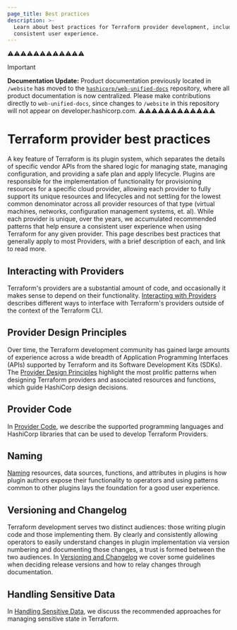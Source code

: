 ```yaml
---
page_title: Best practices
description: >-
  Learn about best practices for Terraform provider development, including naming and versioning, to ensure a
  consistent user experience.
---
```

⚠️⚠️⚠️⚠️⚠️⚠️⚠️⚠️⚠️⚠️⚠️⚠️
> [!IMPORTANT]  
> **Documentation Update:** Product documentation previously located in `/website` has moved to the [`hashicorp/web-unified-docs`](https://github.com/hashicorp/web-unified-docs) repository, where all product documentation is now centralized. Please make contributions directly to `web-unified-docs`, since changes to `/website` in this repository will not appear on developer.hashicorp.com.
⚠️⚠️⚠️⚠️⚠️⚠️⚠️⚠️⚠️⚠️⚠️⚠️

# Terraform provider best practices

A key feature of Terraform is its plugin system, which separates the details of
specific vendor APIs from the shared logic for managing state, managing configuration,
and providing a safe plan and apply lifecycle. Plugins are responsible
for the  implementation of functionality for provisioning resources for a
specific cloud provider, allowing each provider to fully support its unique
resources and lifecycles and not settling for the lowest common denominator
across all provider resources of that type (virtual machines, networks,
configuration management systems, et. al). While each provider is unique, over
the years, we accumulated recommended patterns that help ensure a consistent user experience when using Terraform for any given provider. This page describes best practices that generally apply to most
Providers, with a brief description of each, and link to read more. 

## Interacting with Providers

Terraform's providers are a substantial amount of code, and occasionally it makes sense to depend on their functionality. [Interacting with Providers](/terraform/plugin/best-practices/interacting-with-providers) describes different ways to interface with Terraform's providers outside of the context of the Terraform CLI.

## Provider Design Principles

Over time, the Terraform development community has gained large amounts of experience across a wide breadth of Application Programming Interfaces (APIs) supported by Terraform and its Software Development Kits (SDKs). The [Provider Design Principles](/terraform/plugin/best-practices/hashicorp-provider-design-principles) highlight the most prolific patterns when designing Terraform providers and associated resources and functions, which guide HashiCorp design decisions.

## Provider Code

In [Provider Code](/terraform/plugin/best-practices/provider-code), we describe the supported programming languages and HashiCorp libraries that can be used to develop Terraform Providers.

## Naming

[Naming](/terraform/plugin/best-practices/naming) resources, data sources, functions, and attributes in plugins is how plugin authors
expose their functionality to operators and using patterns common to other plugins
lays the foundation for a good user experience.

## Versioning and Changelog

Terraform development serves two distinct audiences: those writing plugin code
and those implementing them. By clearly and consistently allowing operators to
easily understand changes in plugin implementation via version numbering and
documenting those changes, a trust is formed between the two audiences. In
[Versioning and Changelog](/terraform/plugin/best-practices/versioning) we cover some guidelines when deciding
release versions and how to relay changes through documentation.

## Handling Sensitive Data

In [Handling Sensitive Data](/terraform/plugin/best-practices/sensitive-state), we discuss the recommended approaches for managing sensitive state in Terraform.
